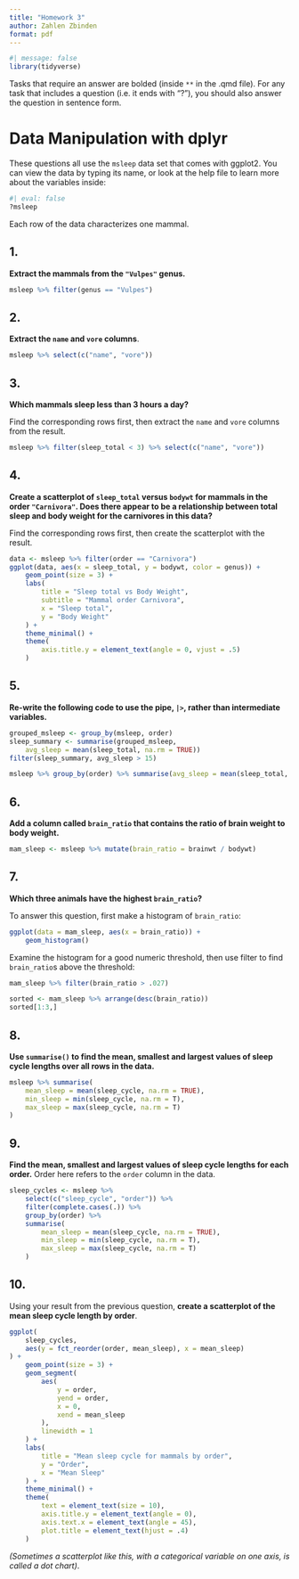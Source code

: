 ```yaml
---
title: "Homework 3"
author: Zahlen Zbinden
format: pdf
---
```


```r
#| message: false
library(tidyverse)
```

Tasks that require an answer are bolded (inside `**` in the .qmd file). For any task that includes a question (i.e. it ends with "?"), you should also answer the question in sentence form.

# Data Manipulation with dplyr

These questions all use the `msleep` data set that comes with ggplot2. You can view the data by typing its name, or look at the help file to learn more about the variables inside:

```r
#| eval: false
?msleep
```

Each row of the data characterizes one mammal.

## 1.

**Extract the mammals from the `"Vulpes"` genus.**

```r
msleep %>% filter(genus == "Vulpes")
```

## 2.

**Extract the `name` and `vore` columns**.

```r
msleep %>% select(c("name", "vore"))
```

## 3.

**Which mammals sleep less than 3 hours a day?**

Find the corresponding rows first, then extract the `name` and `vore` columns from the result.

```r
msleep %>% filter(sleep_total < 3) %>% select(c("name", "vore"))
```

## 4.

**Create a scatterplot of `sleep_total` versus `bodywt` for mammals in the order `"Carnivora"`. Does there appear to be a relationship between total sleep and body weight for the carnivores in this data?**

Find the corresponding rows first, then create the scatterplot with the result.

```r
data <- msleep %>% filter(order == "Carnivora")
ggplot(data, aes(x = sleep_total, y = bodywt, color = genus)) +
    geom_point(size = 3) +
    labs(
        title = "Sleep total vs Body Weight", 
        subtitle = "Mammal order Carnivora", 
        x = "Sleep total", 
        y = "Body Weight"
    ) +
    theme_minimal() +
    theme(
        axis.title.y = element_text(angle = 0, vjust = .5)
    )
```

## 5.

**Re-write the following code to use the pipe, `|>`, rather than intermediate variables.**

```r
grouped_msleep <- group_by(msleep, order) 
sleep_summary <- summarise(grouped_msleep,
    avg_sleep = mean(sleep_total, na.rm = TRUE)) 
filter(sleep_summary, avg_sleep > 15)
```

```r
msleep %>% group_by(order) %>% summarise(avg_sleep = mean(sleep_total, na.rm = T)) %>% filter(avg_sleep > 15)
```
## 6.

**Add a column called `brain_ratio` that contains the ratio of brain weight to body weight.**

```r
mam_sleep <- msleep %>% mutate(brain_ratio = brainwt / bodywt)
```

## 7.

**Which three animals have the highest `brain_ratio`?**

To answer this question, first make a histogram of `brain_ratio`:

```r
ggplot(data = mam_sleep, aes(x = brain_ratio)) + 
    geom_histogram()
```

Examine the histogram for a good numeric threshold, then use filter to find `brain_ratio`s above the threshold:

```r
mam_sleep %>% filter(brain_ratio > .027)
```

```r
sorted <- mam_sleep %>% arrange(desc(brain_ratio))
sorted[1:3,]
```

## 8.

**Use `summarise()` to find the mean, smallest and largest values of sleep cycle lengths over all rows in the data.**

```r
msleep %>% summarise(
    mean_sleep = mean(sleep_cycle, na.rm = TRUE), 
    min_sleep = min(sleep_cycle, na.rm = T),
    max_sleep = max(sleep_cycle, na.rm = T)
)
```

## 9.

**Find the mean, smallest and largest values of sleep cycle lengths for each order.** Order here refers to the `order` column in the data.

```r
sleep_cycles <- msleep %>% 
    select(c("sleep_cycle", "order")) %>%
    filter(complete.cases(.)) %>%
    group_by(order) %>%
    summarise(
        mean_sleep = mean(sleep_cycle, na.rm = TRUE),
        min_sleep = min(sleep_cycle, na.rm = T),
        max_sleep = max(sleep_cycle, na.rm = T)
    )
```

## 10.

Using your result from the previous question,
**create a scatterplot of the mean sleep cycle length by order**. 

```r
ggplot(
    sleep_cycles, 
    aes(y = fct_reorder(order, mean_sleep), x = mean_sleep)
) +
    geom_point(size = 3) +
    geom_segment(
        aes(
            y = order, 
            yend = order, 
            x = 0, 
            xend = mean_sleep
        ),
        linewidth = 1
    ) +
    labs(
        title = "Mean sleep cycle for mammals by order",
        y = "Order",
        x = "Mean Sleep"
    ) +
    theme_minimal() +
    theme(
        text = element_text(size = 10),
        axis.title.y = element_text(angle = 0),
        axis.text.x = element_text(angle = 45),
        plot.title = element_text(hjust = .4)
    )
```

*(Sometimes a scatterplot like this, with a categorical variable on one axis, is called a dot chart)*.
